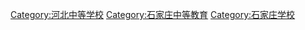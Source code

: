 [[Category:河北中等学校|Category:河北中等学校]]
[[Category:石家庄中等教育|Category:石家庄中等教育]]
[[Category:石家庄学校|Category:石家庄学校]]
